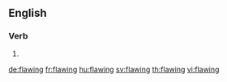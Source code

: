==English==

===Verb===
{{head|en|present participle}}

# {{present participle of|flaw|lang=en|nocat=1}}

[[de:flawing]]
[[fr:flawing]]
[[hu:flawing]]
[[sv:flawing]]
[[th:flawing]]
[[vi:flawing]]